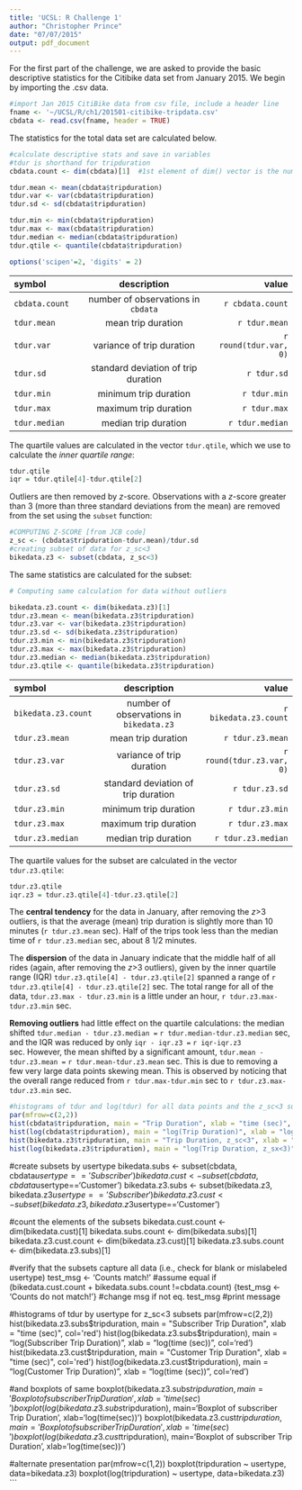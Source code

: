 ```yaml
---
title: 'UCSL: R Challenge 1'
author: "Christopher Prince"
date: "07/07/2015"
output: pdf_document
---
```


For the first part of the challenge, we are asked to provide the basic descriptive statistics for the Citibike data set from January 2015. We begin by importing the .csv data.

```r
#import Jan 2015 CitiBike data from csv file, include a header line
fname <- '~/UCSL/R/ch1/201501-citibike-tripdata.csv'
cbdata <- read.csv(fname, header = TRUE)
```

The statistics for the total data set are calculated below.

```r
#calculate descriptive stats and save in variables
#tdur is shorthand for tripduration
cbdata.count <- dim(cbdata)[1]  #1st element of dim() vector is the number of observations

tdur.mean <- mean(cbdata$tripduration)
tdur.var <- var(cbdata$tripduration)
tdur.sd <- sd(cbdata$tripduration)

tdur.min <- min(cbdata$tripduration)
tdur.max <- max(cbdata$tripduration)
tdur.median <- median(cbdata$tripduration)
tdur.qtile <- quantile(cbdata$tripduration)

options('scipen'=2, 'digits' = 2)
```

|symbol         |description                        |value           |
|:--------------|:---------------------------------:|---------------:|
|`cbdata.count` |number of observations in `cbdata` |`r cbdata.count`|
|`tdur.mean`    |mean trip duration                 |`r tdur.mean`   |  
|`tdur.var`     |variance of trip duration          |`r round(tdur.var, 0)`|
|`tdur.sd`      |standard deviation of trip duration|`r tdur.sd`     |
|`tdur.min`     |minimum trip duration              |`r tdur.min`    |
|`tdur.max`     |maximum trip duration              |`r tdur.max`    |
|`tdur.median`  |median trip duration               |`r tdur.median` |


The quartile values are calculated in the vector `tdur.qtile`, which we use to calculate the *inner quartile range*:
```r
tdur.qtile
iqr = tdur.qtile[4]-tdur.qtile[2]
```

Outliers are then removed by *z*-score. Observations with a *z*-score greater than 3 (more than three standard deviations from the mean) are removed from the set using the `subset` function:

```r

#COMPUTING Z-SCORE [from JCB code]
z_sc <- (cbdata$tripduration-tdur.mean)/tdur.sd
#creating subset of data for z_sc<3
bikedata.z3 <- subset(cbdata, z_sc<3)
```

The same statistics are calculated for the subset:

```r
# Computing same calculation for data without outliers

bikedata.z3.count <- dim(bikedata.z3)[1]
tdur.z3.mean <- mean(bikedata.z3$tripduration)
tdur.z3.var <- var(bikedata.z3$tripduration)
tdur.z3.sd <- sd(bikedata.z3$tripduration)
tdur.z3.min <- min(bikedata.z3$tripduration)
tdur.z3.max <- max(bikedata.z3$tripduration)
tdur.z3.median <- median(bikedata.z3$tripduration)
tdur.z3.qtile <- quantile(bikedata.z3$tripduration)

```

|symbol         |description                        |value           |
|:--------------|:---------------------------------:|---------------:|
|`bikedata.z3.count` |number of observations in `bikedata.z3` |`r bikedata.z3.count`|
|`tdur.z3.mean`    |mean trip duration                 |`r tdur.z3.mean`   |  
|`tdur.z3.var`     |variance of trip duration          |`r round(tdur.z3.var, 0)`|
|`tdur.z3.sd`      |standard deviation of trip duration|`r tdur.z3.sd`     |
|`tdur.z3.min`     |minimum trip duration              |`r tdur.z3.min`    |
|`tdur.z3.max`     |maximum trip duration              |`r tdur.z3.max`    |
|`tdur.z3.median`  |median trip duration               |`r tdur.z3.median` |


The quartile values for the subset are calculated in the vector `tdur.z3.qtile`:
```r
tdur.z3.qtile
iqr.z3 = tdur.z3.qtile[4]-tdur.z3.qtile[2]
```

The **central tendency** for the data in January, after removing the *z*>3 outliers, is that the average (mean) trip duration is slightly more than 10 minutes (`r tdur.z3.mean` sec). Half of the trips took less than the median time of `r tdur.z3.median` sec, about 8 1/2 minutes.

The **dispersion** of the data in January indicate that the middle half of all rides (again, after removing the *z*>3 outliers), given by the inner quartile range (IQR) `tdur.z3.qtile[4] - tdur.z3.qtile[2]` spanned a range of `r tdur.z3.qtile[4] - tdur.z3.qtile[2]` sec. The total range for all of the data, `tdur.z3.max - tdur.z3.min` is a little under an hour, `r tdur.z3.max-tdur.z3.min` sec.

**Removing outliers** had little effect on the quartile calculations: the median shifted `tdur.median - tdur.z3.median = ` `r tdur.median-tdur.z3.median` sec, and the IQR was reduced by only `iqr - iqr.z3 = ` `r iqr-iqr.z3` sec. However, the mean shifted by a significant amount, `tdur.mean - tdur.z3.mean = ` `r tdur.mean-tdur.z3.mean` sec. This is due to removing a few very large data points skewing mean. This is observed by noticing that the overall range reduced from `r tdur.max-tdur.min` sec to `r tdur.z3.max-tdur.z3.min` sec.

```r
#histograms of tdur and log(tdur) for all data points and the z_sc<3 subset
par(mfrow=c(2,2))
hist(cbdata$tripduration, main = "Trip Duration", xlab = "time (sec)", col='red')
hist(log(cbdata$tripduration), main = "log(Trip Duration)", xlab = "log(time (sec)", col='red')
hist(bikedata.z3$tripduration, main = "Trip Duration, z_sc<3", xlab = "time (sec)", col='red')
hist(log(bikedata.z3$tripduration), main = "log(Trip Duration, z_sx<3)", xlab = "log(time (sec))", col='red')
```

#create subsets by usertype
bikedata.subs <- subset(cbdata, cbdata$usertype=='Subscriber')
bikedata.cust <- subset(cbdata, cbdata$usertype=='Customer')
bikedata.z3.subs <- subset(bikedata.z3, bikedata.z3$usertype=='Subscriber')
bikedata.z3.cust <- subset(bikedata.z3, bikedata.z3$usertype=='Customer')

#count the elements of the subsets
bikedata.cust.count <- dim(bikedata.cust)[1]
bikedata.subs.count <- dim(bikedata.subs)[1]
bikedata.z3.cust.count <- dim(bikedata.z3.cust)[1]
bikedata.z3.subs.count <- dim(bikedata.z3.subs)[1]

#verify that the subsets capture all data (i.e., check for blank or mislabeled usertype)
test_msg <- 'Counts match!'    #assume equal
if (bikedata.cust.count + bikedata.subs.count !=cbdata.count) {test_msg <- 'Counts do not match!'} #change msg if not eq.
test_msg   #print message

#histograms of tdur by usertype for z_sc<3 subsets
par(mfrow=c(2,2))
hist(bikedata.z3.subs$tripduration, main = "Subscriber Trip Duration", xlab = "time (sec)", col='red')
hist(log(bikedata.z3.subs$tripduration), main = "log(Subscriber Trip Duration)", xlab = "log(time (sec))", col='red')
hist(bikedata.z3.cust$tripduration, main = "Customer Trip Duration", xlab = "time (sec)", col='red')
hist(log(bikedata.z3.cust$tripduration), main = "log(Customer Trip Duration)", xlab = "log(time (sec))", col='red')

#and boxplots of same
boxplot(bikedata.z3.subs$tripduration, main='Boxplot of subscriber Trip Duration', xlab='time(sec)')
boxplot(log(bikedata.z3.subs$tripduration), main='Boxplot of subscriber Trip Duration', xlab='log(time(sec))')
boxplot(bikedata.z3.cust$tripduration, main='Boxplot of subscriber Trip Duration', xlab='time(sec)')
boxplot(log(bikedata.z3.cust$tripduration), main='Boxplot of subscriber Trip Duration', xlab='log(time(sec))')

#alternate presentation
par(mfrow=c(1,2))
boxplot(tripduration ~ usertype, data=bikedata.z3)
boxplot(log(tripduration) ~ usertype, data=bikedata.z3)
```
